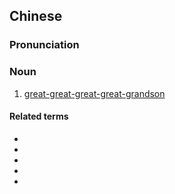 {{also|晜孙}}
==Chinese==
{{zh-forms|s=晜孙}}

===Pronunciation===
{{zh-pron
|m=kūnsūn
|c=gwan1 syun1,kwan1 syun1
|cat=n
}}

===Noun===
{{zh-noun}}

# {{lb|zh|literary}} [[great-great-great-great-grandson]] {{gloss|in a male lineage}}

====Related terms====
* {{zh-l|曾孫}}
* {{zh-l|玄孫}}
* {{zh-l|來孫}}
* {{zh-l|耳孫}}
* {{zh-l|雲孫}}